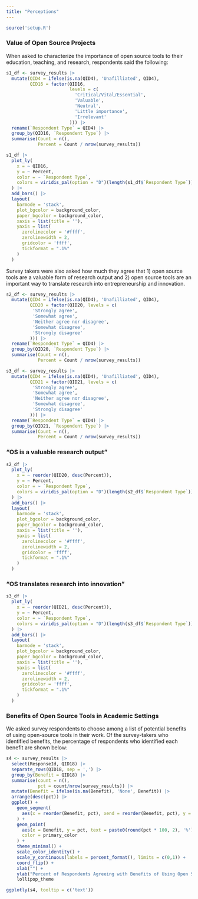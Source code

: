 ```yaml
---
title: "Perceptions"
---
```


<!-- Setup -->

```r
source('setup.R')
```

### Value of Open Source Projects

When asked to characterize the importance of open source tools to their education, teaching, and research, respondents said the following:

```r
s1_df <- survey_results |> 
  mutate(QID4 = ifelse(is.na(QID4), 'Unafilliated', QID4),
         QID16 = factor(QID16,
                        levels = c(
                          'Critical/Vital/Essential',
                          'Valuable',
                          'Neutral',
                          'Little importance',
                          'Irrelevant'
                        ))) |> 
  rename(`Respondent Type` = QID4) |> 
  group_by(QID16, `Respondent Type`) |> 
  summarise(Count = n(),
            Percent = Count / nrow(survey_results))

s1_df |>
  plot_ly(
    x = ~ QID16,
    y = ~ Percent,
    color = ~ `Respondent Type`,
    colors = viridis_pal(option = "D")(length(s1_df$`Respondent Type`))
  ) |>
  add_bars() |>
  layout(
    barmode = 'stack',
    plot_bgcolor = background_color,
    paper_bgcolor = background_color,
    xaxis = list(title = ''),
    yaxis = list(
      zerolinecolor = '#ffff',
      zerolinewidth = 2,
      gridcolor = 'ffff',
      tickformat = ".1%"
    )
  )
```

Survey takers were also asked how much they agree that 1) open source tools are a valuable form of research output and 2) open source tools are an important way to translate research into entrepreneurship and innovation.

```r
s2_df <- survey_results |> 
  mutate(QID4 = ifelse(is.na(QID4), 'Unafilliated', QID4),
         QID20 = factor(QID20, levels = c(
          'Strongly agree',
          'Somewhat agree',
          'Neither agree nor disagree',
          'Somewhat disagree',
          'Strongly disagree'
         ))) |> 
  rename(`Respondent Type` = QID4) |> 
  group_by(QID20, `Respondent Type`) |> 
  summarise(Count = n(),
            Percent = Count / nrow(survey_results)) 

s3_df <- survey_results |> 
  mutate(QID4 = ifelse(is.na(QID4), 'Unafilliated', QID4),
         QID21 = factor(QID21, levels = c(
          'Strongly agree',
          'Somewhat agree',
          'Neither agree nor disagree',
          'Somewhat disagree',
          'Strongly disagree'
         ))) |> 
  rename(`Respondent Type` = QID4) |> 
  group_by(QID21, `Respondent Type`) |> 
  summarise(Count = n(),
            Percent = Count / nrow(survey_results)) 
```

::: {.panel-tabset}

### "OS is a valuable research output"

```r
s2_df |>
  plot_ly(
    x = ~ reorder(QID20, desc(Percent)),
    y = ~ Percent,
    color = ~ `Respondent Type`,
    colors = viridis_pal(option = "D")(length(s2_df$`Respondent Type`))
  ) |>
  add_bars() |>
  layout(
    barmode = 'stack',
    plot_bgcolor = background_color,
    paper_bgcolor = background_color,
    xaxis = list(title = ''),
    yaxis = list(
      zerolinecolor = '#ffff',
      zerolinewidth = 2,
      gridcolor = 'ffff',
      tickformat = ".1%"
    )
  )
```

### "OS translates research into innovation"

```r
s3_df |>
  plot_ly(
    x = ~ reorder(QID21, desc(Percent)),
    y = ~ Percent,
    color = ~ `Respondent Type`,
    colors = viridis_pal(option = "D")(length(s3_df$`Respondent Type`))
  ) |>
  add_bars() |>
  layout(
    barmode = 'stack',
    plot_bgcolor = background_color,
    paper_bgcolor = background_color,
    xaxis = list(title = ''),
    yaxis = list(
      zerolinecolor = '#ffff',
      zerolinewidth = 2,
      gridcolor = 'ffff',
      tickformat = ".1%"
    )
  )
```

:::

### Benefits of Open Source Tools in Academic Settings

We asked survey respondents to choose among a list of potential benefits of using open-source tools in their work. Of the survey-takers who identified benefits, the percentage of respondents who identified each benefit are shown below:

```r

s4 <- survey_results |> 
  select(ResponseId, QID18) |> 
  separate_rows(QID18, sep = ',') |> 
  group_by(Benefit = QID18) |> 
  summarise(count = n(),
            pct = count/nrow(survey_results)) |> 
  mutate(Benefit = ifelse(is.na(Benefit), 'None', Benefit)) |> 
  arrange(desc(pct)) |> 
  ggplot() +
    geom_segment(
      aes(x = reorder(Benefit, pct), xend = reorder(Benefit, pct), y = 0, yend = pct), color = primary_color
    ) +
    geom_point(
      aes(x = Benefit, y = pct, text = paste0(round(pct * 100, 2), '%')), 
      color = primary_color
    ) +
    theme_minimal() +
    scale_color_identity() +
    scale_y_continuous(labels = percent_format(), limits = c(0,1)) +
    coord_flip() +
    xlab("") +
    ylab("Percent of Respondents Agreeing with Benefits of Using Open Source Software") +
    lollipop_theme

ggplotly(s4, tooltip = c('text'))

```
